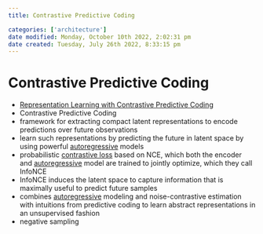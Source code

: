 ```yaml
---
title: Contrastive Predictive Coding

categories: ['architecture']
date modified: Monday, October 10th 2022, 2:02:31 pm
date created: Tuesday, July 26th 2022, 8:33:15 pm
---
```


# Contrastive Predictive Coding
- [Representation Learning with Contrastive Predictive Coding](https://arxiv.org/abs/1807.03748)
- Contrastive Predictive Coding
- framework for extracting compact latent representations to encode predictions over future observations
- learn such representations by predicting the future in latent space by using powerful [autoregressive](autoregressive.qmd) models
- probabilistic [contrastive loss](Contrastive%20Loss.qmd) based on NCE, which both the encoder and [autoregressive](autoregressive.qmd) model are trained to jointly optimize, which they call InfoNCE
- InfoNCE induces the latent space to capture information that is maximally useful to predict future samples
- combines [autoregressive](autoregressive.qmd) modeling and noise-contrastive estimation with intuitions from predictive coding to learn abstract representations in an unsupervised fashion
- negative sampling



